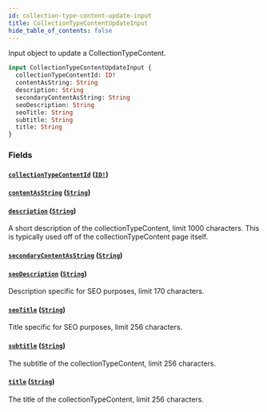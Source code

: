 ```yaml
---
id: collection-type-content-update-input
title: CollectionTypeContentUpdateInput
hide_table_of_contents: false
---
```



Input object to update a CollectionTypeContent.

```graphql
input CollectionTypeContentUpdateInput {
  collectionTypeContentId: ID!
  contentAsString: String
  description: String
  secondaryContentAsString: String
  seoDescription: String
  seoTitle: String
  subtitle: String
  title: String
}
```


### Fields

#### [`collectionTypeContentId`](#) ([`ID!`](/developers/demandhq-apis/demand-api/graphql/reference/scalars/id))




#### [`contentAsString`](#) ([`String`](/developers/demandhq-apis/demand-api/graphql/reference/scalars/string))




#### [`description`](#) ([`String`](/developers/demandhq-apis/demand-api/graphql/reference/scalars/string))

A short description of the collectionTypeContent, limit 1000 characters. This
is typically used off of the collectionTypeContent page itself.


#### [`secondaryContentAsString`](#) ([`String`](/developers/demandhq-apis/demand-api/graphql/reference/scalars/string))




#### [`seoDescription`](#) ([`String`](/developers/demandhq-apis/demand-api/graphql/reference/scalars/string))

Description specific for SEO purposes, limit 170 characters.


#### [`seoTitle`](#) ([`String`](/developers/demandhq-apis/demand-api/graphql/reference/scalars/string))

Title specific for SEO purposes, limit 256 characters.


#### [`subtitle`](#) ([`String`](/developers/demandhq-apis/demand-api/graphql/reference/scalars/string))

The subtitle of the collectionTypeContent, limit 256 characters.


#### [`title`](#) ([`String`](/developers/demandhq-apis/demand-api/graphql/reference/scalars/string))

The title of the collectionTypeContent, limit 256 characters.




